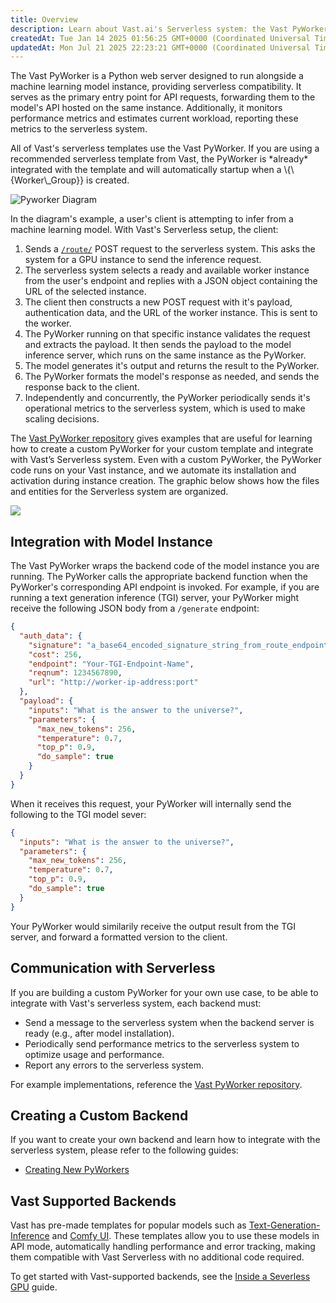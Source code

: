 ```yaml
---
title: Overview
description: Learn about Vast.ai's Serverless system: the Vast PyWorker, integration with model instances, communication with the serverless system, and creating custom backends. Understand how the system works, how to integrate with models, and how to create your own backends.
createdAt: Tue Jan 14 2025 01:56:25 GMT+0000 (Coordinated Universal Time)
updatedAt: Mon Jul 21 2025 22:23:21 GMT+0000 (Coordinated Universal Time)
---
```


The Vast PyWorker is a Python web server designed to run alongside a machine learning model instance, providing serverless compatibility. It serves as the primary entry point for API requests, forwarding them to the model's API hosted on the same instance. Additionally, it monitors performance metrics and estimates current workload, reporting these metrics to the serverless system.

<Note>
  All of Vast's serverless templates use the Vast PyWorker. If you are using a recommended serverless template from Vast, the PyWorker is *already* integrated with the template and will automatically startup when a \{\{Worker\_Group}} is created.&#x20;
</Note>



![Pyworker Diagram](/images/serverless-pyworker.webp)

In the diagram's example, a user's client is attempting to infer from a machine learning model. With Vast's Serverless setup, the client:

1. Sends a [`/route/`](https://docs.vast.ai/serverless/route) POST request to the serverless system. This asks the system for a GPU instance to send the inference request.
2. The serverless system selects a ready and available worker instance from the user's endpoint and replies with a JSON object containing the URL of the selected instance.
3. The client then constructs a new POST request with it's payload, authentication data, and the URL of the worker instance. This is sent to the worker.
4. The PyWorker running on that specific instance validates the request and extracts the payload. It then sends the payload to the model inference server, which runs on the same instance as the PyWorker.
5. The model generates it's output and returns the result to the PyWorker.
6. The PyWorker formats the model's response as needed, and sends the response back to the client.&#x20;
7. Independently and concurrently, the PyWorker periodically sends it's operational metrics to the serverless system, which is used to make scaling decisions.

The [Vast PyWorker repository](https://github.com/vast-ai/pyworker/) gives examples that are useful for learning how to create a custom PyWorker for your custom template and integrate with Vast’s Serverless system. Even with a custom PyWorker, the PyWorker code runs on your Vast instance, and we automate its installation and activation during instance creation. The graphic below shows how the files and entities for the Serverless system are organized.

![](/images/serverless-pyworker-2.webp)

## Integration with Model Instance

The Vast PyWorker wraps the backend code of the model instance you are running. The PyWorker calls the appropriate backend function when the PyWorker's corresponding API endpoint is invoked. For example, if you are running a text generation inference (TGI) server, your PyWorker might receive the following JSON body from a `/generate` endpoint:&#x20;

  ```json JSON icon="js"
  {
    "auth_data": {
      "signature": "a_base64_encoded_signature_string_from_route_endpoint",
      "cost": 256,
      "endpoint": "Your-TGI-Endpoint-Name",
      "reqnum": 1234567890,
      "url": "http://worker-ip-address:port"
    },
    "payload": {
      "inputs": "What is the answer to the universe?",
      "parameters": {
        "max_new_tokens": 256,
        "temperature": 0.7,
        "top_p": 0.9,
        "do_sample": true
      }
    }
  }
  ```

When it receives this request, your PyWorker will internally send the following to the TGI model sever:

  ```json JSON icon="js"
  {
    "inputs": "What is the answer to the universe?",
    "parameters": {
      "max_new_tokens": 256,
      "temperature": 0.7,
      "top_p": 0.9,
      "do_sample": true
    }
  }
  ```

Your PyWorker would similarily receive the output result from the TGI server, and forward a formatted version to the client.

## Communication with Serverless

If you are building a custom PyWorker for your own use case, to be able to integrate with Vast's serverless system, each backend must:

- Send a message to the serverless system when the backend server is ready (e.g., after model installation).
- Periodically send performance metrics to the serverless system to optimize usage and performance.
- Report any errors to the serverless system.

For example implementations, reference the [Vast PyWorker repository](https://github.com/vast-ai/pyworker/).

## Creating a Custom Backend

If you want to create your own backend and learn how to integrate with the serverless system, please refer to the following guides:&#x20;

- [Creating New PyWorkers](https://docs.vast.ai/serverless/creating-new-pyworkers)

## Vast Supported Backends

Vast has pre-made templates for popular models such as [Text-Generation-Inference](https://docs.vast.ai/serverless/text-generation-inference-tgi)
and [Comfy UI](https://docs.vast.ai/serverless/comfy-ui). These templates allow you to use these models in API mode, automatically handling performance and error tracking, making them compatible with Vast Serverless with no additional code required.

To get started with Vast-supported backends, see the [Inside a Severless GPU](https://docs.vast.ai/serverless/inside-a-serverless-gpu) guide.

